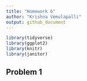 ```yaml
---
title: "Homework 6"
author: "Krishna Vemulapalli"
output: github_document
---
```


```r
library(tidyverse)
library(ggplot2)
library(knitr)
library(janitor)
```

## Problem 1